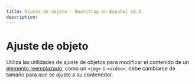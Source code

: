 ```yaml
---
title: Ajuste de objeto · Bootstrap en Español v5.3
description: 
---
```

# Ajuste de objeto

Utiliza las utilidades de ajuste de objetos para modificar el contenido de un [elemento reemplazado](https://developer.mozilla.org/en-US/docs/Web/CSS/Replaced_element), como un `<img>` o `<video>`, debe cambiarse de tamaño para que se ajuste a su contenedor.